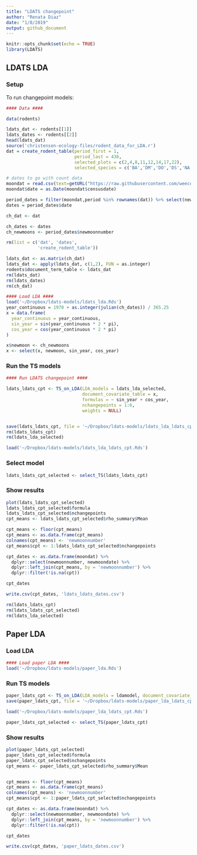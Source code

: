 ```yaml
---
title: "LDATS changepoint"
author: "Renata Diaz"
date: "1/8/2019"
output: github_document
---
```


```r
knitr::opts_chunk$set(echo = TRUE)
library(LDATS)
```

## LDATS LDA

### Setup
To run changepoint models: 
```r
#### Data #### 

data(rodents)

ldats_dat <- rodents[[1]]
ldats_dates <- rodents[[2]]
head(ldats_dat)
source('christensen-ecology-files/rodent_data_for_LDA.r')
dat = create_rodent_table(period_first = 1,
                          period_last = 436,
                          selected_plots = c(2,4,8,11,12,14,17,22),
                          selected_species = c('BA','DM','DO','DS','NA','OL','OT','PB','PE','PF','PH','PI','PL','PM','PP','RF','RM','RO','SF','SH','SO'), diagnose = F)

# dates to go with count data
moondat = read.csv(text=getURL("https://raw.githubusercontent.com/weecology/PortalData/master/Rodents/moon_dates.csv"),stringsAsFactors = F)
moondat$date = as.Date(moondat$censusdate)

period_dates = filter(moondat,period %in% rownames(dat)) %>% select(newmoonnumber, period,date)
dates = period_dates$date

ch_dat <- dat

ch_dates <- dates
ch_newmoons <- period_dates$newmoonnumber

rm(list = c('dat', 'dates',
            'create_rodent_table'))

ldats_dat <- as.matrix(ch_dat)
ldats_dat <- apply(ldats_dat, c(1,2), FUN = as.integer)
rodents$document_term_table <- ldats_dat
rm(ldats_dat)
rm(ldats_dates)
rm(ch_dat)

#### Load LDA ####
load('~/Dropbox/ldats-models/ldats_lda.Rds')
year_continuous = 1970 + as.integer(julian(ch_dates)) / 365.25
x = data.frame(
  year_continuous = year_continuous,
  sin_year = sin(year_continuous * 2 * pi),
  cos_year = cos(year_continuous * 2 * pi)
)

x$newmoon <- ch_newmoons
x <- select(x, newmoon, sin_year, cos_year)
```


### Run the TS models
```r
#### Run LDATS changepoint ####

ldats_ldats_cpt <- TS_on_LDA(LDA_models = ldats_lda_selected, 
                             document_covariate_table = x,
                             formulas = ~ sin_year + cos_year,
                             nchangepoints = 1:6,
                             weights = NULL)


save(ldats_ldats_cpt, file = '~/Dropbox/ldats-models/ldats_lda_ldats_cpt.Rds')
rm(ldats_ldats_cpt)
rm(ldats_lda_selected)
```

```r
load('~/Dropbox/ldats-models/ldats_lda_ldats_cpt.Rds')
```

### Select model

```r

ldats_ldats_cpt_selected <- select_TS(ldats_ldats_cpt)
```

### Show results

```r
plot(ldats_ldats_cpt_selected)
ldats_ldats_cpt_selected$formula
ldats_ldats_cpt_selected$nchangepoints
cpt_means <- ldats_ldats_cpt_selected$rho_summary$Mean

cpt_means <- floor(cpt_means)
cpt_means <- as.data.frame(cpt_means)
colnames(cpt_means) <- 'newmoonnumber'
cpt_means$cpt <- 1:ldats_ldats_cpt_selected$nchangepoints

cpt_dates <- as.data.frame(moondat) %>%
  dplyr::select(newmoonnumber, newmoondate) %>%
  dplyr::left_join(cpt_means, by = 'newmoonnumber') %>%
  dplyr::filter(!is.na(cpt))

cpt_dates

write.csv(cpt_dates, 'ldats_ldats_dates.csv')

```

```r
rm(ldats_ldats_cpt)
rm(ldats_ldats_cpt_selected)
rm(ldats_lda_selected)

```


## Paper LDA

### Load LDA
```r
#### Load paper LDA ####
load('~/Dropbox/ldats-models/paper_lda.Rds')
```

### Run TS models 

```r
paper_ldats_cpt <- TS_on_LDA(LDA_models = ldamodel, document_covariate_table = x, formulas = ~ sin_year + cos_year,nchangepoints = 1:6, weights = NULL)
save(paper_ldats_cpt, file = '~/Dropbox/ldats-models/paper_lda_ldats_cpt.Rds')
```

```r
load('~/Dropbox/ldats-models/paper_lda_ldats_cpt.Rds')
```

```r
paper_ldats_cpt_selected <- select_TS(paper_ldats_cpt)
```

### Show results

```r
plot(paper_ldats_cpt_selected)
paper_ldats_cpt_selected$formula
paper_ldats_cpt_selected$nchangepoints
cpt_means <- paper_ldats_cpt_selected$rho_summary$Mean


cpt_means <- floor(cpt_means)
cpt_means <- as.data.frame(cpt_means)
colnames(cpt_means) <- 'newmoonnumber'
cpt_means$cpt <- 1:paper_ldats_cpt_selected$nchangepoints

cpt_dates <- as.data.frame(moondat) %>%
  dplyr::select(newmoonnumber, newmoondate) %>%
  dplyr::left_join(cpt_means, by = 'newmoonnumber') %>%
  dplyr::filter(!is.na(cpt))

cpt_dates

write.csv(cpt_dates, 'paper_ldats_dates.csv')

```

